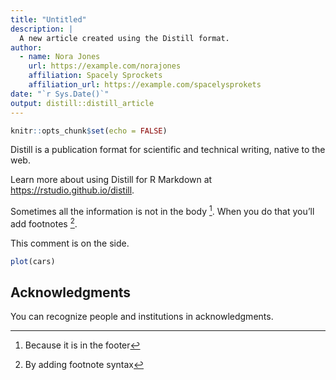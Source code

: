 ```yaml
---
title: "Untitled"
description: |
  A new article created using the Distill format.
author:
  - name: Nora Jones 
    url: https://example.com/norajones
    affiliation: Spacely Sprockets
    affiliation_url: https://example.com/spacelysprokets
date: "`r Sys.Date()`"
output: distill::distill_article
---
```


```r
knitr::opts_chunk$set(echo = FALSE)
```

Distill is a publication format for scientific and technical writing, native to the web. 

Learn more about using Distill for R Markdown at <https://rstudio.github.io/distill>.


Sometimes all the information is not in the body ^[Because it is in the footer]. 
When you do that you'll add footnotes ^[By adding footnote syntax].

<aside>
This comment is on the side.
</aside>
 <aside>
```r
plot(cars) 
```
</aside>

## Acknowledgments {.appendix}
You can recognize people and institutions in acknowledgments.
